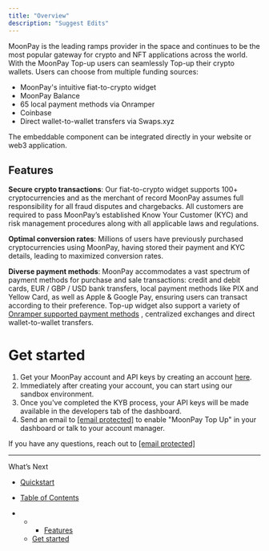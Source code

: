 ```yaml
---
title: "Overview"
description: "Suggest Edits"
---
```


MoonPay is the leading ramps provider in the space and continues to be the most popular gateway for crypto and NFT applications across the world. With the MoonPay Top-up users can seamlessly Top-up their crypto wallets. Users can choose from multiple funding sources:

- MoonPay's intuitive fiat-to-crypto widget
- MoonPay Balance
- 65 local payment methods via Onramper
- Coinbase
- Direct wallet-to-wallet transfers via Swaps.xyz

The embeddable component can be integrated directly in your website or web3 application.

## Features

**Secure crypto transactions**: Our fiat-to-crypto widget supports 100+ cryptocurrencies and as the merchant of record MoonPay assumes full responsibility for all fraud disputes and chargebacks. All customers are required to pass MoonPay’s established Know Your Customer (KYC) and risk management procedures along with all applicable laws and regulations.

**Optimal conversion rates**: Millions of users have previously purchased cryptocurrencies using MoonPay, having stored their payment and KYC details, leading to maximized conversion rates.

**Diverse payment methods**: MoonPay accommodates a vast spectrum of payment methods for purchase and sale transactions: credit and debit cards, EUR / GBP / USD bank transfers, local payment methods like PIX and Yellow Card, as well as Apple & Google Pay, ensuring users can transact according to their preference. Top-up widget also support a variety of [Onramper supported payment methods](https://docs-archive.onramper.com/docs/coverage-payment) , centralized exchanges and direct wallet-to-wallet transfers.

# Get started

1. Get your MoonPay account and API keys by creating an account [here](https://dashboard.moonpay.com/).
2. Immediately after creating your account, you can start using our sandbox environment.
3. Once you've completed the KYB process, your API keys will be made available in the developers tab of the dashboard.
4. Send an email to [\[email protected\]](/cdn-cgi/l/email-protection#255140444865484a4a4b55445c0b464a48) to enable "MoonPay Top Up" in your dashboard or talk to your account manager.

If you have any questions, reach out to [\[email protected\]](/cdn-cgi/l/email-protection#c9babcb9b9a6bbbd89a4a6a6a7b9a8b0e7aaa6a4)

---

What’s Next

- [Quickstart](/docs/quickstart)

- [Table of Contents](#)

- - - [Features](#features)
  - [Get started](#get-started)
